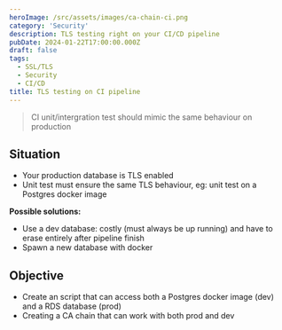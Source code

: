 ```yaml
---
heroImage: /src/assets/images/ca-chain-ci.png
category: 'Security'
description: TLS testing right on your CI/CD pipeline
pubDate: 2024-01-22T17:00:00.000Z
draft: false
tags:
  - SSL/TLS
  - Security
  - CI/CD
title: TLS testing on CI pipeline
---
```


> CI unit/intergration test should mimic the same behaviour on production

## Situation
- Your production database is TLS enabled
- Unit test must ensure the same TLS behaviour, eg: unit test on a Postgres docker image

<strong>Possible solutions:</strong>
- Use a dev database: costly (must always be up running) and have to erase entirely after pipeline finish
- Spawn a new database with docker

## Objective
- Create an script that can access both a Postgres docker image (dev) and a RDS database (prod)
- Creating a CA chain that can work with both prod and dev